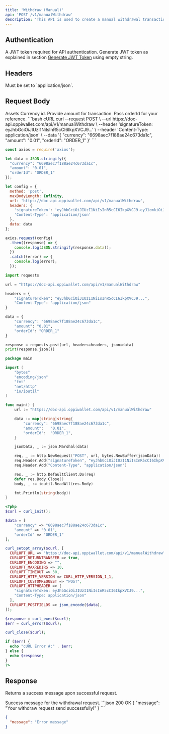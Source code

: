 ```yaml
---
title: 'Withdraw (Manual)'
api: 'POST /v1/manualWithdraw'
description: 'This API is used to create a manual withdrawal transaction request.'
---
```


## Authentication

<ParamField header="signatureToken" type="string" required>
  A JWT token required for API authentication.
Generate JWT token as explained in section <a href="/authentication/generate-jwt-token">Generate JWT Token</a> using empty string.
</ParamField>

## Headers

<ParamField header="Content-Type" type="string" required>
  Must be set to `application/json`.
</ParamField>

## Request Body

<ParamField header="currency" type="string" required>
  Assets Currency id.
</ParamField>

<ParamField header="amount" type="string" required>
  Provide amount for transaction.
</ParamField>

<ParamField header="orderId" type="string" required>
  Pass orderId for your reference.
</ParamField>

<RequestExample>
```bash cURL
curl --request POST \
  --url https://doc-api.oppiwallet.com/api/v1/manualWithdraw \
  --header 'signatureToken: eyJhbGciOiJIUzI1NiIsInR5cCI6IkpXVCJ9...' \
  --header 'Content-Type: application/json' \
  --data '{
    "currency": "6698aec7f188ae24c673da1c",
    "amount": "0.01",
    "orderId": "ORDER_1"
  }'
```

```javascript JavaScript
const axios = require('axios');

let data = JSON.stringify({
  "currency": "6698aec7f188ae24c673da1c",
  "amount": "0.01",
  "orderId": "ORDER_1"
});

let config = {
  method: 'post',
  maxBodyLength: Infinity,
  url: 'https://doc-api.oppiwallet.com/api/v1/manualWithdraw',
  headers: { 
    'signatureToken': 'eyJhbGciOiJIUzI1NiIsInR5cCI6IkpXVCJ9.eyJ1cmkiOiJjcmVhdGVUcmFuc2FjdGlvblJlcXVlc3QiLCJpYXQiOjE3MTUxNTM2NTQsImV4cCI6MTcxNTE1MzcwOSwia2V5Ijoicmh0TmJELU9yTFQteFp3M3QtMkpFWnR4Iiwic2lnbmF0dXJlU3RyaW5nIjoiMWVjY2M1NDc0YWZiMzU4NDExNDEzNjBkOGQ0MDBlMWYxOWIzNRjYzVkM2YxNTRjNmQ5YjViNSJ9.JuF7d8Oc4EyMvm7s5g3CN9L9Wbl_TFI_yO8jt20dvHw',
    'Content-Type': 'application/json'
  },
  data: data
};

axios.request(config)
  .then((response) => {
    console.log(JSON.stringify(response.data));
  })
  .catch((error) => {
    console.log(error);
  });
```

```python Python
import requests

url = "https://doc-api.oppiwallet.com/api/v1/manualWithdraw"

headers = {
    "signatureToken": "eyJhbGciOiJIUzI1NiIsInR5cCI6IkpXVCJ9...",
    "Content-Type": "application/json"
}

data = {
    "currency": "6698aec7f188ae24c673da1c",
    "amount": "0.01",
    "orderId": "ORDER_1"
}

response = requests.post(url, headers=headers, json=data)
print(response.json())
```

```go Go
package main

import (
	"bytes"
	"encoding/json"
	"fmt"
	"net/http"
	"io/ioutil"
)

func main() {
	url := "https://doc-api.oppiwallet.com/api/v1/manualWithdraw"

	data := map[string]string{
		"currency": "6698aec7f188ae24c673da1c",
		"amount":   "0.01",
		"orderId":  "ORDER_1",
	}

	jsonData, _ := json.Marshal(data)

	req, _ := http.NewRequest("POST", url, bytes.NewBuffer(jsonData))
	req.Header.Add("signatureToken", "eyJhbGciOiJIUzI1NiIsInR5cCI6IkpXVCJ9...")
	req.Header.Add("Content-Type", "application/json")

	res, _ := http.DefaultClient.Do(req)
	defer res.Body.Close()
	body, _ := ioutil.ReadAll(res.Body)

	fmt.Println(string(body))
}
```

```php PHP
<?php
$curl = curl_init();

$data = [
    "currency" => "6698aec7f188ae24c673da1c",
    "amount" => "0.01",
    "orderId" => "ORDER_1"
];

curl_setopt_array($curl, [
  CURLOPT_URL => "https://doc-api.oppiwallet.com/api/v1/manualWithdraw",
  CURLOPT_RETURNTRANSFER => true,
  CURLOPT_ENCODING => "",
  CURLOPT_MAXREDIRS => 10,
  CURLOPT_TIMEOUT => 30,
  CURLOPT_HTTP_VERSION => CURL_HTTP_VERSION_1_1,
  CURLOPT_CUSTOMREQUEST => "POST",
  CURLOPT_HTTPHEADER => [
    "signatureToken: eyJhbGciOiJIUzI1NiIsInR5cCI6IkpXVCJ9...",
    "Content-Type: application/json"
  ],
  CURLOPT_POSTFIELDS => json_encode($data),
]);

$response = curl_exec($curl);
$err = curl_error($curl);

curl_close($curl);

if ($err) {
  echo "cURL Error #:" . $err;
} else {
  echo $response;
}
?>
```
</RequestExample>

## Response

Returns a success message upon successful request.

<ResponseField name="message" type="string" required>
  Success message for the withdrawal request.
</ResponseField>

<ResponseExample>
```json 200 OK
{
  "message": "Your withdraw request send successfully!"
}
```

```json 400 Bad Request
{
  "message": "Error message"
}
```
</ResponseExample>